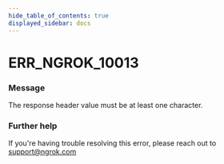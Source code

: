 ```yaml
---
hide_table_of_contents: true
displayed_sidebar: docs
---
```



# ERR_NGROK_10013

### Message

The response header value must be at least one character.

<ErrorDetails error="err_ngrok_10013" />

### Further help

If you're having trouble resolving this error, please reach out to [support@ngrok.com](mailto:support@ngrok.com?subject=Help%20with%20ERR_NGROK_10013)
